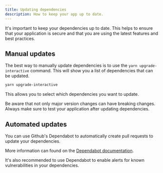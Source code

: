 ```yaml
---
title: Updating dependencies
description: How to keep your app up to date.
---
```


It's important to keep your dependencies up to date. This helps to ensure that your
application is secure and that you are using the latest features and best practices.

## Manual updates

The best way to manually update dependencies is to use the `yarn upgrade-interactive` command. This will
show you a list of dependencies that can be updated.

```bash
yarn upgrade-interactive
```

This allows you to select which dependencies you want to update.

Be aware that not only major version changes can have breaking changes.
Always make sure to test your application after updating dependencies.

## Automated updates

You can use Github's Dependabot to automatically create pull requests to update your dependencies.

More information can found on the [Dependabot documentation](https://docs.github.com/en/code-security/getting-started/dependabot-quickstart-guide).

It's also recommended to use Dependabot to enable alerts for known vulnerabilities in your dependencies.
